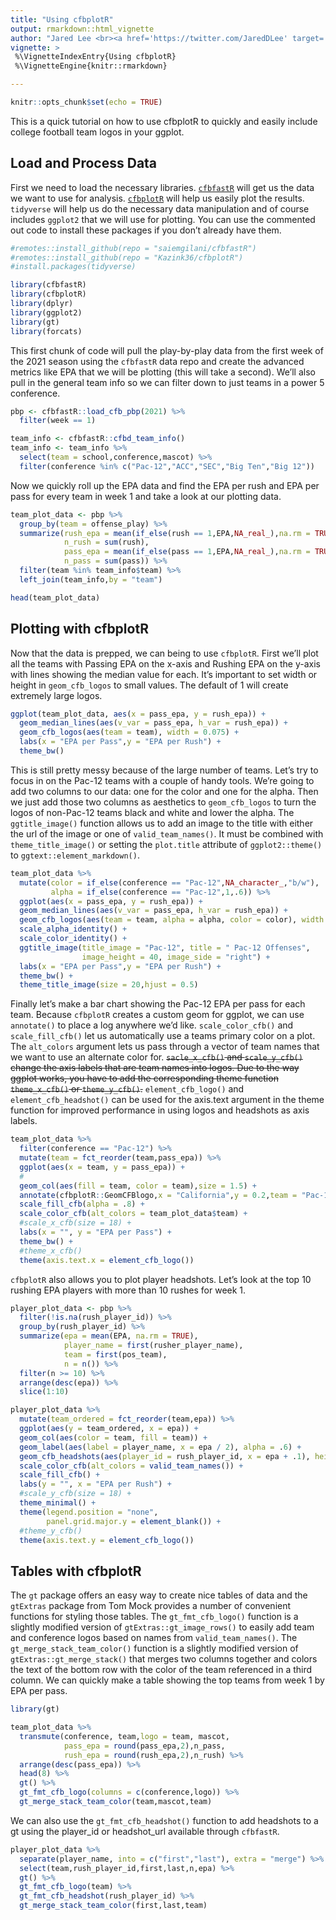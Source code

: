 ```yaml
---
title: "Using cfbplotR"
output: rmarkdown::html_vignette
author: "Jared Lee <br><a href='https://twitter.com/JaredDLee' target='blank'><img src='https://img.shields.io/twitter/follow/JaredDLee?color=blue&label=%40JaredDLee&logo=twitter&style=for-the-badge' alt='@JaredDLee' /></a> <a href='https://github.com/Kazink36' target='blank'><img src='https://img.shields.io/github/followers/Kazink36?color=eee&logo=Github&style=for-the-badge' alt='@Kazink36' /></a>"
vignette: >
 %\VignetteIndexEntry{Using cfbplotR}
 %\VignetteEngine{knitr::rmarkdown} 

---
```


```r
knitr::opts_chunk$set(echo = TRUE)
```


This is a quick tutorial on how to use cfbplotR to quickly and easily include college football team logos in your ggplot.

## Load and Process Data

First we need to load the necessary libraries. [`cfbfastR`](https://saiemgilani.github.io/cfbfastR/index.html) will get us the data we want to use for analysis. [`cfbplotR`](https://Kazink36.github.io/cfbplotR/index.html) will help us easily plot the results. `tidyverse` will help us do the necessary data manipulation and of course includes `ggplot2` that we will use for plotting. You can use the commented out code to install these packages if you don't already have them.

```r
#remotes::install_github(repo = "saiemgilani/cfbfastR")
#remotes::install_github(repo = "Kazink36/cfbplotR")
#install.packages(tidyverse)

library(cfbfastR)
library(cfbplotR)
library(dplyr)
library(ggplot2)
library(gt)
library(forcats)
```

This first chunk of code will pull the play-by-play data from the first week of the 2021 season using the `cfbfastR` data repo and create the advanced metrics like EPA that we will be plotting (this will take a second). We'll also pull in the general team info so we can filter down to just teams in a power 5 conference.

```r


pbp <- cfbfastR::load_cfb_pbp(2021) %>% 
  filter(week == 1)

team_info <- cfbfastR::cfbd_team_info()
team_info <- team_info %>% 
  select(team = school,conference,mascot) %>% 
  filter(conference %in% c("Pac-12","ACC","SEC","Big Ten","Big 12"))

```

Now we quickly roll up the EPA data and find the EPA per rush and EPA per pass for every team in week 1 and take a look at our plotting data.

```r
team_plot_data <- pbp %>% 
  group_by(team = offense_play) %>% 
  summarize(rush_epa = mean(if_else(rush == 1,EPA,NA_real_),na.rm = TRUE),
            n_rush = sum(rush),
            pass_epa = mean(if_else(pass == 1,EPA,NA_real_),na.rm = TRUE),
            n_pass = sum(pass)) %>% 
  filter(team %in% team_info$team) %>% 
  left_join(team_info,by = "team")

head(team_plot_data)
```

## Plotting with cfbplotR

Now that the data is prepped, we can being to use `cfbplotR`. First we'll plot all the teams with Passing EPA on the x-axis and Rushing EPA on the y-axis with lines showing the median value for each. It's important to set width or height in `geom_cfb_logos` to small values. The default of 1 will create extremely large logos.

```r
ggplot(team_plot_data, aes(x = pass_epa, y = rush_epa)) +
  geom_median_lines(aes(v_var = pass_epa, h_var = rush_epa)) +
  geom_cfb_logos(aes(team = team), width = 0.075) +
  labs(x = "EPA per Pass",y = "EPA per Rush") +
  theme_bw()
```

This is still pretty messy because of the large number of teams. Let's try to focus in on the Pac-12 teams with a couple of handy tools. We're going to add two columns to our data: one for the color and one for the alpha. Then we just add those two columns as aesthetics to `geom_cfb_logos` to turn the logos of non-Pac-12 teams black and white and lower the alpha. The `ggtitle_image()` function allows us to add an image to the title with either the url of the image or one of `valid_team_names()`. It must be combined with `theme_title_image()` or setting the `plot.title` attribute of `ggplot2::theme()` to `ggtext::element_markdown()`.

```r
team_plot_data %>% 
  mutate(color = if_else(conference == "Pac-12",NA_character_,"b/w"),
         alpha = if_else(conference == "Pac-12",1,.6)) %>% 
  ggplot(aes(x = pass_epa, y = rush_epa)) +
  geom_median_lines(aes(v_var = pass_epa, h_var = rush_epa)) +
  geom_cfb_logos(aes(team = team, alpha = alpha, color = color), width = 0.075) +
  scale_alpha_identity() +
  scale_color_identity() +
  ggtitle_image(title_image = "Pac-12", title = " Pac-12 Offenses",
                image_height = 40, image_side = "right") +
  labs(x = "EPA per Pass",y = "EPA per Rush") +
  theme_bw() +
  theme_title_image(size = 20,hjust = 0.5)
```

Finally let's make a bar chart showing the Pac-12 EPA per pass for each team. Because `cfbplotR` creates a custom geom for ggplot, we can use `annotate()` to place a log anywhere we'd like. `scale_color_cfb()` and `scale_fill_cfb()` let us automatically use a teams primary color on a plot. The `alt_colors` argument lets us pass through a vector of team names that we want to use an alternate color for. ~~`sacle_x_cfb()` and `scale_y_cfb()` change the axis labels that are team names into logos. Due to the way ggplot works, you have to add the corresponding theme function `theme_x_cfb()` or `theme_y_cfb()`.~~ `element_cfb_logo()` and `element_cfb_headshot()` can be used for the axis.text argument in the theme function for improved performance in using logos and headshots as axis labels.

```r
team_plot_data %>% 
  filter(conference == "Pac-12") %>% 
  mutate(team = fct_reorder(team,pass_epa)) %>% 
  ggplot(aes(x = team, y = pass_epa)) +
  # 
  geom_col(aes(fill = team, color = team),size = 1.5) +
  annotate(cfbplotR::GeomCFBlogo,x = "California",y = 0.2,team = "Pac-12",height = .35,alpha = .3) +
  scale_fill_cfb(alpha = .8) +
  scale_color_cfb(alt_colors = team_plot_data$team) +
  #scale_x_cfb(size = 18) +
  labs(x = "", y = "EPA per Pass") +
  theme_bw() +
  #theme_x_cfb()
  theme(axis.text.x = element_cfb_logo())

```

`cfbplotR` also allows you to plot player headshots. Let's look at the top 10 rushing EPA players with more than 10 rushes for week 1.

```r
player_plot_data <- pbp %>% 
  filter(!is.na(rush_player_id)) %>% 
  group_by(rush_player_id) %>% 
  summarize(epa = mean(EPA, na.rm = TRUE),
            player_name = first(rusher_player_name),
            team = first(pos_team),
            n = n()) %>% 
  filter(n >= 10) %>% 
  arrange(desc(epa)) %>% 
  slice(1:10)

player_plot_data %>% 
  mutate(team_ordered = fct_reorder(team,epa)) %>% 
  ggplot(aes(y = team_ordered, x = epa)) +
  geom_col(aes(color = team, fill = team)) +
  geom_label(aes(label = player_name, x = epa / 2), alpha = .6) +
  geom_cfb_headshots(aes(player_id = rush_player_id, x = epa + .1), height = .1) +
  scale_color_cfb(alt_colors = valid_team_names()) +
  scale_fill_cfb() +
  labs(y = "", x = "EPA per Rush") +
  #scale_y_cfb(size = 18) +
  theme_minimal() +
  theme(legend.position = "none",
        panel.grid.major.y = element_blank()) +
  #theme_y_cfb()
  theme(axis.text.y = element_cfb_logo())

```

## Tables with cfbplotR

The `gt` package offers an easy way to create nice tables of data and the `gtExtras` package from Tom Mock provides a number of convenient functions for styling those tables. The `gt_fmt_cfb_logo()` function is a slightly modified version of `gtExtras::gt_image_rows()` to easily add team and conference logos based on names from `valid_team_names()`. The `gt_merge_stack_team_color()` function is a slightly modified version of `gtExtras::gt_merge_stack()` that merges two columns together and colors the text of the bottom row with the color of the team referenced in a third column. We can quickly make a table showing the top teams from week 1 by EPA per pass.

```r
library(gt)

team_plot_data %>% 
  transmute(conference, team,logo = team, mascot,
            pass_epa = round(pass_epa,2),n_pass, 
            rush_epa = round(rush_epa,2),n_rush) %>% 
  arrange(desc(pass_epa)) %>% 
  head(8) %>% 
  gt() %>% 
  gt_fmt_cfb_logo(columns = c(conference,logo)) %>% 
  gt_merge_stack_team_color(team,mascot,team)
```

We can also use the `gt_fmt_cfb_headshot()` function to add headshots to a gt using the player_id or headshot_url available through `cfbfastR`.

```r

player_plot_data %>% 
  separate(player_name, into = c("first","last"), extra = "merge") %>% 
  select(team,rush_player_id,first,last,n,epa) %>% 
  gt() %>% 
  gt_fmt_cfb_logo(team) %>% 
  gt_fmt_cfb_headshot(rush_player_id) %>% 
  gt_merge_stack_team_color(first,last,team)
```
